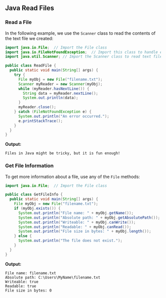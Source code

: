 ## Java Read Files

### Read a File

In the following example, we use the `Scanner` class to read the contents of the text file we created:

```java
import java.io.File;  // Import the File class
import java.io.FileNotFoundException;  // Import this class to handle errors
import java.util.Scanner; // Import the Scanner class to read text files

public class ReadFile {
  public static void main(String[] args) {
    try {
      File myObj = new File("filename.txt");
      Scanner myReader = new Scanner(myObj);
      while (myReader.hasNextLine()) {
        String data = myReader.nextLine();
        System.out.println(data);
      }
      myReader.close();
    } catch (FileNotFoundException e) {
      System.out.println("An error occurred.");
      e.printStackTrace();
    }
  }
}
```

**Output:**
```
Files in Java might be tricky, but it is fun enough!
```

### Get File Information

To get more information about a file, use any of the `File` methods:

```java
import java.io.File;  // Import the File class

public class GetFileInfo { 
  public static void main(String[] args) {
    File myObj = new File("filename.txt");
    if (myObj.exists()) {
      System.out.println("File name: " + myObj.getName());
      System.out.println("Absolute path: " + myObj.getAbsolutePath());
      System.out.println("Writeable: " + myObj.canWrite());
      System.out.println("Readable: " + myObj.canRead());
      System.out.println("File size in bytes: " + myObj.length());
    } else {
      System.out.println("The file does not exist.");
    }
  }
}
```

**Output:**
```
File name: filename.txt
Absolute path: C:\Users\MyName\filename.txt
Writeable: true
Readable: true
File size in bytes: 0
```
